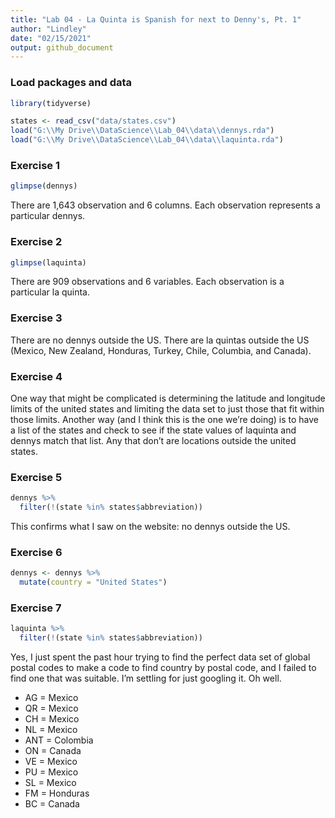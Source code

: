 ```yaml
---
title: "Lab 04 - La Quinta is Spanish for next to Denny's, Pt. 1"
author: "Lindley"
date: "02/15/2021"
output: github_document
---
```


### Load packages and data

```r
library(tidyverse) 
```

```r
states <- read_csv("data/states.csv")
load("G:\\My Drive\\DataScience\\Lab_04\\data\\dennys.rda")
load("G:\\My Drive\\DataScience\\Lab_04\\data\\laquinta.rda")
```

### Exercise 1

```r
glimpse(dennys)
```
There are 1,643 observation and 6 columns. Each observation represents a particular dennys.

### Exercise 2

```r
glimpse(laquinta)
```
There are 909 observations and 6 variables. Each observation is a particular la quinta.

### Exercise 3

There are no dennys outside the US. There are la quintas outside the US (Mexico, New Zealand, Honduras, Turkey, Chile, Columbia, and Canada). 

### Exercise 4

One way that might be complicated is determining the latitude and longitude limits of the united states and limiting the data set to just those that fit within those limits. Another way (and I think this is the one we're doing) is to have a list of the states and check to see if the state values of laquinta and dennys match that list. Any that don't are locations outside the united states.

### Exercise 5

```r
dennys %>%
  filter(!(state %in% states$abbreviation))
```
This confirms what I saw on the website: no dennys outside the US.

### Exercise 6

```r
dennys <- dennys %>%
  mutate(country = "United States")
```

### Exercise 7

```r
laquinta %>%
  filter(!(state %in% states$abbreviation))
```
Yes, I just spent the past hour trying to find the perfect data set of global postal codes to make a code to find country by postal code, and I failed to find one that was suitable. I'm settling for just googling it. Oh well. 

* AG = Mexico
* QR = Mexico
* CH = Mexico
* NL = Mexico
* ANT = Colombia
* ON = Canada
* VE = Mexico
* PU = Mexico
* SL = Mexico
* FM = Honduras
* BC = Canada 
